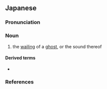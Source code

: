 ==Japanese==
{{ja-kanjitab|き|こく|yomi=o}}

===Pronunciation===
{{ja-pron|yomi=o|きこく|acc=0|acc_ref=DJR,NHK}}

===Noun===
{{ja-noun|きこく}}

# the [[wailing]] of a [[ghost]], or the sound thereof

====Derived terms====
* {{ja-r|鬼哭啾啾|きこくしゅうしゅう}}

===References===
<references/>
